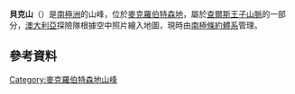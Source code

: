 {{coord|71|2|S|67|1|E|display=title}}

'''貝克山'''（{{lang-en|Mount Beck}}）是[[南極洲|南極洲]]的山峰，位於[[麦克·罗伯逊地|麥克羅伯特森地]]，屬於[[查爾斯王子山脈|查爾斯王子山脈]]的一部分，[[澳大利亞|澳大利亞]]探險隊根據空中照片繪入地圖，現時由[[南極條約體系|南極條約體系]]管理。

==參考資料==
{{usgs-gazetteer}}
{{MacRobertsonLand-geo-stub}}
{{DEFAULTSORT:Mount Beck}}
[[Category:麥克羅伯特森地山峰|Category:麥克羅伯特森地山峰]]